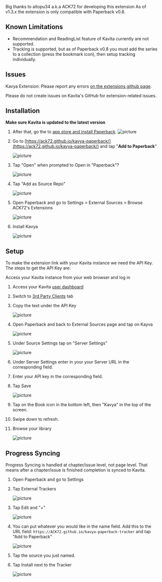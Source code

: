 
<Callout emoji="♥">
Big thanks to aitopu34 a.k.a ACK72 for developing this extension
</Callout>

<Callout type="info">
    As of v1.3.x the extension is only compatible with Paperback v0.8.
</Callout>

## Known Limitations
* Recommendation and ReadingList feature of Kavita currently are not supported.
* Tracking is supported, but as of Paperback v0.8 you must add the series to a collection (press the bookmark icon), then setup tracking individually.

## Issues
Kavya Extension: Please report any errors [on the extensions github page](https://github.com/ACK72/kavya-paperback/issues/new?assignees=ACK72&labels=&template=bug_report.md&title=%5BBUG%5D). 

Please do not create issues on Kavita's GitHub for extension-related issues.

## Installation

**Make sure Kavita is updated to the latest version**

1. After that, go the to [app store and install Paperback](https://apps.apple.com/us/app/paperback-a-komga-client/id1626613373).
    <Image
      src={step1}
      alt="picture"
      width={300} 
      height={300}
    />

2. Go to [https://ack72.github.io/kavya-paperback/](https://ack72.github.io/kavya-paperback/) and tap "**Add to Paperback**"

    <Image
      src={step2}
      alt="picture"
      width={300} 
      height={300}
    />

3. Tap "Open" when prompted to Open in "Paperback"?

    <Image
      src={step3}
      alt="picture"
      width={300} 
      height={300}
    />

4. Tap "Add as Source Repo"

    <Image
      src={step4}
      alt="picture"
      width={300} 
      height={300}
    />

5. Open Paperback and go to Settings > External Sources > Browse ACK72's Extensions

    <Image
      src={step5}
      alt="picture"
      width={300} 
      height={300}
    />

6. Install Kavya

    <Image
      src={step6}
      alt="picture"
      width={300} 
      height={300}
    />

## Setup

To make the extension link with your Kavita instance we need the API Key.
The steps to get the API Key are:

Access your Kavita instance from your web browser and log in
1. Access your Kavita [user dashboard](../user-settings/preferences.mdx)
2. Switch to [3rd Party Clients](../user-settings/3rdpartycilents.mdx) tab
3. Copy the text under the API Key

    <Image
      src={step7}
      alt="picture"
      width={300} 
      height={300}
    />

4. Open Paperback and back to External Sources page and tap on Kayva

    <Image
      src={step8}
      alt="picture"
      width={300} 
      height={300}
    />

7. Under Source Settings tap on "Server Settings"

    <Image
      src={step9}
      alt="picture"
      width={300} 
      height={300}
    />

9. Under Server Settings enter in your your Server URL in the corresponding field.
10. Enter your API key in the corresponding field.
12. Tap Save

    <Image
      src={step10}
      alt="picture"
      width={300} 
      height={300}
    />

13. Tap on the Book icon in the bottom left, then "Kavya" in the top of the screen.
14. Swipe down to refresh.
15. Browse your library 

    <Image
      src={step11}
      alt="picture"
      width={300} 
      height={300}
    />

## Progress Syncing
<Callout type="info">
    Progress Syncing is handled at chapter/issue level, not page level. That means after a chapter/issue is finished completion is synced to Kavita.
</Callout> 

1. Open Paperback and go to Settings
2. Tap External Trackers

    <Image
      src={step12}
      alt="picture"
      width={300} 
      height={300}
    />

3. Tap Edit and "+"

    <Image
      src={step13}
      alt="picture"
      width={300} 
      height={300}
    />

4. You can put whatever you would like in the name field. Add this to the URL field: `https://ACK72.github.io/kavya-paperback-tracker` and tap "Add to Paperback"

    <Image
      src={step14}
      alt="picture"
      width={300} 
      height={300}
    />

5. Tap the source you just named.
6. Tap Install next to the Tracker

    <Image
      src={step15}
      alt="picture"
      width={300} 
      height={300}
    />